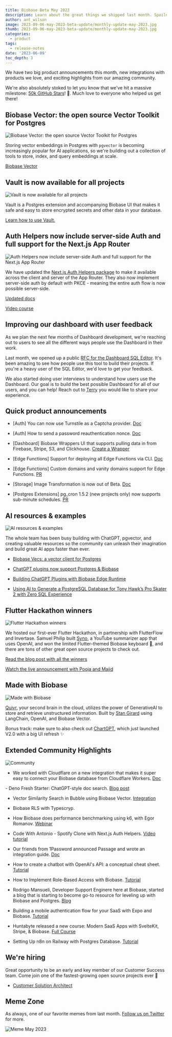 ```yaml
---
title: Biobase Beta May 2023
description: Learn about the great things we shipped last month. Spoiler alert... lots of AI.
author: ant_wilson
image: 2023-09-06-may-2023-beta-update/monthly-update-may-2023.jpg
thumb: 2023-09-06-may-2023-beta-update/monthly-update-may-2023.jpg
categories:
  - product
tags:
  - release-notes
date: '2023-06-09'
toc_depth: 3
---
```


We have two big product announcements this month, new integrations with products we love, and exciting highlights from our amazing community.

We're also absolutely stoked to let you know that we've hit a massive milestone: [50k GitHub Stars](https://github.com/biobase-ai/biobase)! 🌟. Much love to everyone who helped us get there!

## Biobase Vector: the open source Vector Toolkit for Postgres

![Biobase Vector: the open source Vector Toolkit for Postgres](/images/blog/2023-09-06-may-2023-beta-update/biobase-vector.png)

Storing vector embeddings in Postgres with `pgvector` is becoming increasingly popular for AI applications, so we're building out a collection of tools to store, index, and query embeddings at scale.

[Biobase Vector](https://biobase.studio/vector)

## Vault is now available for all projects

![Vault is now available for all projects](/images/blog/2023-09-06-may-2023-beta-update/vault.jpg)

Vault is a Postgres extension and accompanying Biobase UI that makes it safe and easy to store encrypted secrets and other data in your database.

[Learn how to use Vault.](https://biobase.studio/docs/guides/database/vault)

## Auth Helpers now include server-side Auth and full support for the Next.js App Router

![Auth Helpers now include server-side Auth and full support for the Next.js App Router](/images/blog/2023-09-06-may-2023-beta-update/auth-helpers-nextjs-with-nextjs13.png)

We have updated the [Next.js Auth Helpers package](https://github.com/biobase-ai/auth-helpers) to make it available across the client and server of the App Router. They also now implement server-side auth by default with PKCE - meaning the entire auth flow is now possible server-side.

[Updated docs](https://biobase.studio/docs/guides/auth/auth-helpers/nextjs)

[Video course](https://www.youtube.com/playlist?list=PL5S4mPUpp4OtMhpnp93EFSo42iQ40XjbF)

## Improving our dashboard with user feedback

As we plan the next few months of Dashboard development, we're reaching out to users to see all the different ways people use the Dashboard in their work.

Last month, we opened up a public [RFC for the Dashboard SQL Editor](https://github.com/orgs/biobase/discussions/14206). It's been amazing to see how people use this tool to build their projects. If you're a heavy user of the SQL Editor, we'd love to get your feedback.

We also started doing user interviews to understand how users use the Dashboard. Our goal is to build the best possible Dashboard for all of our users, and you can help! Reach out to [Terry](https://twitter.com/saltcod) you would like to share your experience.

## Quick product announcements

- [Auth] You can now use Turnstile as a Captcha provider. [Doc](https://biobase.studio/docs/guides/auth/auth-captcha#sign-up-for-captcha)

- [Auth] How to send a password reauthentication nonce. [Doc](https://biobase.studio/docs/reference/javascript/auth-resend)

- [Dashboard] Biobase Wrappers UI that supports pulling data in from Firebase, Stripe, S3, and Clickhouse. [Create a Wrapper](https://biobase.studio/dashboard/project/_/database/wrappers)

- [Edge Functions] Support for deploying all Edge Functions via CLI. [Doc](https://biobase.studio/docs/guides/functions/quickstart#deploy-all-functions)

- [Edge Functions] Custom domains and vanity domains support for Edge Functions. [PR](https://github.com/biobase-ai/biobase-js/pull/778)

- [Storage] Image Transformation is now out of Beta. [Doc](https://biobase.studio/docs/guides/storage/serving/image-transformations)

- [Postgres Extensions] pg_cron 1.5.2 (new projects only) now supports sub-minute schedules. [PR](https://github.com/citusdata/pg_cron)

## AI resources & examples

![AI resources & examples](/images/blog/2023-09-06-may-2023-beta-update/ai-resources.jpg)

The whole team has been busy building with ChatGPT, pgvector, and creating valuable resources so the community can unleash their imagination and build great AI apps faster than ever.

- [Biobase Vecs: a vector client for Postgres](https://biobase.studio/blog/vecs)

- [ChatGPT plugins now support Postgres & Biobase](https://biobase.studio/blog/chatgpt-plugins-support-postgres)

- [Building ChatGPT Plugins with Biobase Edge Runtime](https://biobase.studio/blog/building-chatgpt-plugins-template)

- [Using AI to Generate a PostgreSQL Database for Tony Hawk’s Pro Skater 2 with Zero SQL Experience](https://www.youtube.com/watch?v=ffdUZbYov9g)

## Flutter Hackathon winners

![Flutter Hackathon winners](/images/blog/2023-09-06-may-2023-beta-update/flutter-hackathon-winners.png)

We hosted our first-ever Flutter Hackathon, in partnership with FlutterFlow and Invertase. Samuel Philip built [Syno](https://github.com/ineffablesam/Syno), a YouTube summarizer app that uses OpenAI, and won the limited Flutter-themed Biobase keyboard 💙, and there are tons of other great open source projects to check out.

[Read the blog post with all the winners](https://biobase.studio/blog/flutter-hackathon-winners)

[Watch the live announcement with Pooja and Majid](https://www.youtube.com/watch?v=AazB9mQetkw)

## Made with Biobase 

![Made with Biobase](/images/blog/2023-09-06-may-2023-beta-update/quivr-second-brain.png)

[Quivr](https://github.com/stangirard/quivr), your second brain in the cloud, utilizes the power of GenerativeAI to store and retrieve unstructured information. Built by [Stan Girard](https://twitter.com/_StanGirard) using LangChain, OpenAI, and Biobase Vector.

Bonus track: make sure to also check out [ChartGPT](https://www.chartgpt.dev/), which just launched V2.0 with a big UI refresh ✨

## Extended Community Highlights

![Community](/images/blog/2022-june/community.jpg)

- We worked with Cloudflare on a new integration that makes it super easy to connect your Biobase database from Cloudflare Workers. [Doc](https://biobase.studio/partners/integrations/cloudflare-workers)

- Deno Fresh Starter: ChatGPT-style doc search. [Blog post](https://deno.com/blog/build-chatgpt-doc-search-with-biobase-fresh)

- Vector Similarity Search in Bubble using Biobase Vector. [Integration](https://medium.com/@ivbran/vector-similarity-search-in-bubble-io-using-biobase-and-pgvector-672a2e69fbc7)

- Biobase RLS with Typescryp.

- How Biobase does performance benchmarking using k6, with Egor Romanov. [Webinar](https://www.youtube.com/watch?v=VcrQidYBjEg)

- Code With Antonio - Spotify Clone with Next.js Auth Helpers. [Video tutorial](https://www.youtube.com/watch?v=2aeMRB8LL4o)

- Our friends from 1Password announced Passage and wrote an integration guide. [Doc](https://biobase.studio/partners/integrations/passageidentity)

- How to create a chatbot with OpenAI's API: a conceptual cheat sheet. [Tutorial](https://dev.to/farez/how-to-create-a-chatbot-with-openais-api-a-conceptual-cheat-sheet-2o5p)

- How to Implement Role-Based Access with Biobase. [Tutorial](https://dev.to/akkilah/how-to-implement-role-based-access-with-biobase-3a2)

- Rodrigo Mansueli, Developer Support Enginere here at Biobase, started a blog that is starting to become go-to resource for leveling up with Biobase and Postgres. [Blog](https://blog.mansueli.com/)

- Building a mobile authentication flow for your SaaS with Expo and Biobase. [Tutorial](https://blog.spirokit.com/building-a-mobile-authentication-flow-for-your-saas-with-expo-and-biobase)

- Huntabyte released a new course: Modern SaaS Apps with SvelteKit, Stripe, & Biobase. [Full Course](https://courses.huntabyte.com/modern-saas)

- Setting Up n8n on Railway with Postgres Database. [Tutorial](https://nesin.io/blog/host-n8n-railway-external-database)

## We're hiring

Great opportunity to be an early and key member of our Customer Success team. Come join one of the fastest-growing open source projects ever 🤗

- [Customer Solution Architect](https://boards.greenhouse.io/biobase/jobs/4888237004)

## Meme Zone

As always, one of our favorite memes from last month. [Follow us on Twitter](https://twitter.com/biobase) for more.

![Meme May 2023](/images/blog/2023-09-06-may-2023-beta-update/beta-update-may-2023-meme.jpeg)
